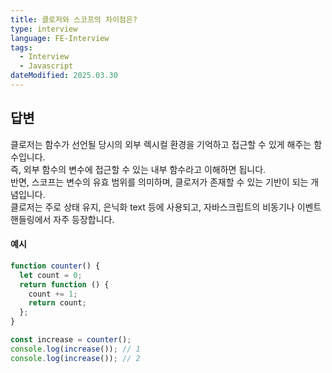 ```yaml
---
title: 클로저와 스코프의 차이점은?
type: interview
language: FE-Interview
tags:
  - Interview
  - Javascript
dateModified: 2025.03.30
---
```


## 답변

클로저는 함수가 선언될 당시의 외부 렉시컬 환경을 기억하고 접근할 수 있게 해주는 함수입니다.  
즉, 외부 함수의 변수에 접근할 수 있는 내부 함수라고 이해하면 됩니다.  
반면, 스코프는 변수의 유효 범위를 의미하며, 클로저가 존재할 수 있는 기반이 되는 개념입니다.  
클로저는 주로 상태 유지, 은닉화 text 등에 사용되고, 자바스크립트의 비동기나 이벤트 핸들링에서 자주 등장합니다.

#### 예시

```js
function counter() {
  let count = 0;
  return function () {
    count += 1;
    return count;
  };
}

const increase = counter();
console.log(increase()); // 1
console.log(increase()); // 2
```
